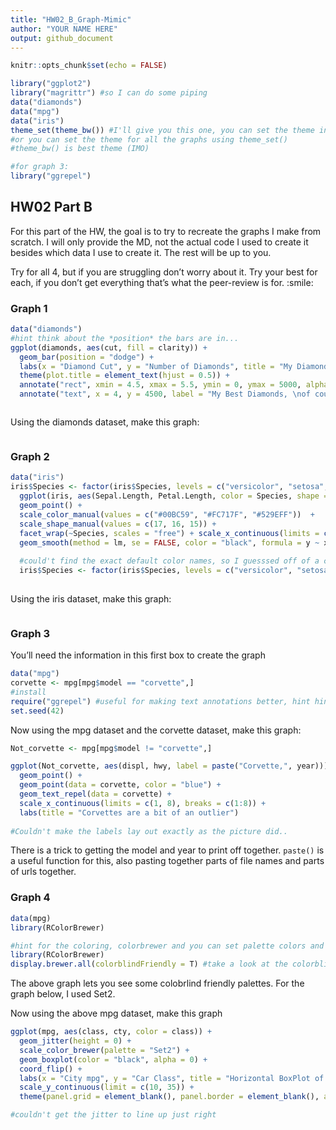 ---
title: "HW02_B_Graph-Mimic"
author: "YOUR NAME HERE"
output: github_document
---

```{r setup, include=FALSE}
knitr::opts_chunk$set(echo = FALSE)
```


```{r load libraries, echo = TRUE, include=TRUE}
library("ggplot2")
library("magrittr") #so I can do some piping
data("diamonds")
data("mpg")
data("iris")
theme_set(theme_bw()) #I'll give you this one, you can set the theme individually for graphs
#or you can set the theme for all the graphs using theme_set()
#theme_bw() is best theme (IMO)

#for graph 3:
library("ggrepel")


```

## HW02 Part B

For this part of the HW, the goal is to try to recreate the graphs I make from scratch. I will only provide the MD, not the actual code I used to create it besides which data I use to create it. The rest will be up to you. 

Try for all 4, but if you are struggling don't worry about it. Try your best for each, if you don't get everything that's what the peer-review is for. :smile:


### Graph 1
```{r, echo = T, include = TRUE}
data("diamonds")
#hint think about the *position* the bars are in...
ggplot(diamonds, aes(cut, fill = clarity)) +
  geom_bar(position = "dodge") + 
  labs(x = "Diamond Cut", y = "Number of Diamonds", title = "My Diamond Collection", subtitle = "Boxplot representing the number of diamonds in my diamond collection by \ntype of cut quality and clarity of diamond") +
  theme(plot.title = element_text(hjust = 0.5)) +
  annotate("rect", xmin = 4.5, xmax = 5.5, ymin = 0, ymax = 5000, alpha = .3) +
  annotate("text", x = 4, y = 4500, label = "My Best Diamonds, \nof course ")



```


Using the diamonds dataset, make this graph:
```{r graph1 code, echo=FALSE}


```

### Graph 2
```{r, echo = T, include = TRUE}
data("iris")
iris$Species <- factor(iris$Species, levels = c("versicolor", "setosa","virginica"))
  ggplot(iris, aes(Sepal.Length, Petal.Length, color = Species, shape = Species)) +
  geom_point() +
  scale_color_manual(values = c("#00BC59", "#FC717F", "#529EFF"))  +
  scale_shape_manual(values = c(17, 16, 15)) +
  facet_wrap(~Species, scales = "free") + scale_x_continuous(limits = c(4.3, 8)) +
  geom_smooth(method = lm, se = FALSE, color = "black", formula = y ~ x)
  
  #could't find the exact default color names, so I guesssed off of a color scale chart.
  iris$Species <- factor(iris$Species, levels = c("versicolor", "setosa","virginica"))
  
```

Using the iris dataset, make this graph:
```{r graph 2 code, echo=FALSE}

```


### Graph 3
You'll need the information in this first box to create the graph
```{r, echo = TRUE}
data("mpg")
corvette <- mpg[mpg$model == "corvette",]
#install
require("ggrepel") #useful for making text annotations better, hint hint
set.seed(42)
```

Now using the mpg dataset and the corvette dataset, make this graph:

```{r graoh 3 code}
Not_corvette <- mpg[mpg$model != "corvette",]

ggplot(Not_corvette, aes(displ, hwy, label = paste("Corvette,", year))) + 
  geom_point() + 
  geom_point(data = corvette, color = "blue") +
  geom_text_repel(data = corvette) +
  scale_x_continuous(limits = c(1, 8), breaks = c(1:8)) + 
  labs(title = "Corvettes are a bit of an outlier")
  
#Couldn't make the labels lay out exactly as the picture did..
```

There is a trick to getting the model and year to print off together. `paste()` is a useful function for this, also pasting together parts of file names and parts of urls together. 


### Graph 4 
```{r, echo = T}
data(mpg)
library(RColorBrewer)

#hint for the coloring, colorbrewer and you can set palette colors and make your graphs colorblind friendly
library(RColorBrewer)
display.brewer.all(colorblindFriendly = T) #take a look at the colorblindfriendly options
```

The above graph lets you see some colobrlind friendly palettes. For the graph below, I used Set2.



Now using the above mpg dataset, make this graph

```{r graph 4 code}
ggplot(mpg, aes(class, cty, color = class)) + 
  geom_jitter(height = 0) +
  scale_color_brewer(palette = "Set2") +
  geom_boxplot(color = "black", alpha = 0) + 
  coord_flip() +
  labs(x = "City mpg", y = "Car Class", title = "Horizontal BoxPlot of City MPG and Car Class") +
  scale_y_continuous(limit = c(10, 35)) +
  theme(panel.grid = element_blank(), panel.border = element_blank(), axis.line = element_line(color = "black"))

#couldn't get the jitter to line up just right
```




